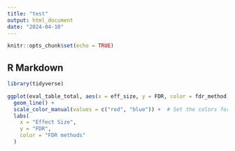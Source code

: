 ```yaml
---
title: "test"
output: html_document
date: "2024-04-10"
---
```


```r
knitr::opts_chunk$set(echo = TRUE)
```

## R Markdown

```r
library(tidyverse)

ggplot(eval_table_total, aes(x = eff_size, y = FDR, color = fdr_method)) +
  geom_line() +
  scale_color_manual(values = c("red", "blue")) +  # Set the colors for the two categories
  labs(
    x = "Effect Size",
    y = "FDR",
    color = "FDR methods"
  )
```
